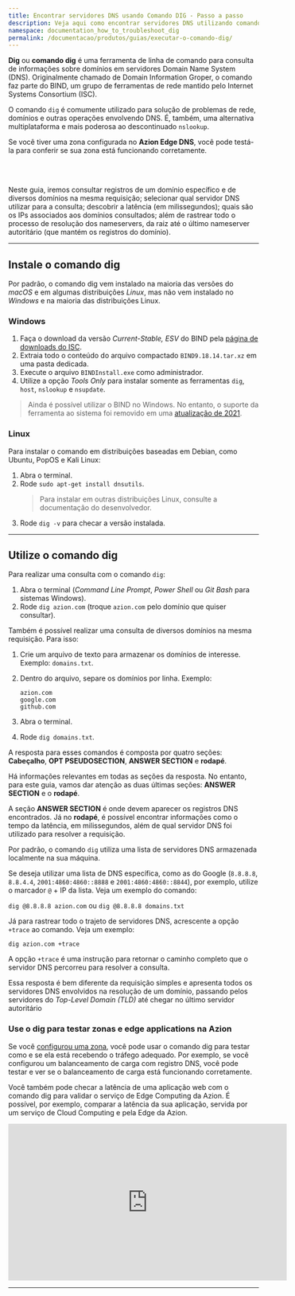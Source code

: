 ```yaml
---
title: Encontrar servidores DNS usando Comando DIG - Passo a passo    
description: Veja aqui como encontrar servidores DNS utilizando comando DIG em diferentes plataformas Windows, Linux ou MAC OS X. Conheça o suporte Azion!
namespace: documentation_how_to_troubleshoot_dig
permalink: /documentacao/produtos/guias/executar-o-comando-dig/
---
```



**Dig** ou **comando dig** é uma ferramenta de linha de comando para consulta de informações sobre domínios em servidores Domain Name System (DNS). Originalmente chamado de Domain Information Groper, o comando faz parte do BIND, um grupo de ferramentas de rede mantido pelo Internet Systems Consortium (ISC).

O comando `dig` é comumente utilizado para solução de problemas de rede, domínios e outras operações envolvendo DNS. É, também, uma alternativa multiplataforma e mais poderosa ao descontinuado `nslookup`.

Se você tiver uma zona configurada no **Azion Edge DNS**, você pode testá-la para conferir se sua zona está funcionando corretamente.

<LinkButton link="https://console.azion.com/signup" label="crie uma conta na Azion" severity="secondary" /> <br></br>

<LinkButton link="/pt-br/documentacao/produtos/guias/secure/edge-dns-definir-main-settings/" label="crie uma zona" severity="secondary" />

Neste guia, iremos consultar registros de um domínio específico e de diversos domínios na mesma requisição; selecionar qual servidor DNS utilizar para a consulta; descobrir a latência (em milissegundos); quais são os IPs associados aos domínios consultados; além de rastrear todo o processo de resolução dos nameservers, da raiz até o último nameserver autoritário (que mantém os registros do domínio).


---

## Instale o comando dig

Por padrão, o comando dig vem instalado na maioria das versões do *macOS* e em algumas distribuições *Linux*, mas não vem instalado no *Windows* e na maioria das distribuições Linux.

### Windows

1. Faça o download da versão *Current-Stable, ESV* do BIND pela [página de downloads do ISC](https://www.isc.org/download/).
2. Extraia todo o conteúdo do arquivo compactado `BIND9.18.14.tar.xz` em uma pasta dedicada.
3. Execute o arquivo `BINDInstall.exe` como administrador.
4. Utilize a opção *Tools Only* para instalar somente as ferramentas `dig`, `host`, `nslookup` e `nsupdate`.

> Ainda é possível utilizar o BIND no Windows. No entanto, o suporte da ferramenta ao sistema foi removido em uma [atualização de 2021](https://www.isc.org/blogs/bind-update-summer2021/).

### Linux

Para instalar o comando em distribuições baseadas em Debian, como Ubuntu, PopOS e Kali Linux:

1. Abra o terminal.
2. Rode `sudo apt-get install dnsutils`.
    > Para instalar em outras distribuições Linux, consulte a documentação do desenvolvedor.
3. Rode `dig -v` para checar a versão instalada.

---

## Utilize o comando dig

Para realizar uma consulta com o comando `dig`:

1. Abra o terminal (*Command Line Prompt*, *Power Shell* ou *Git Bash* para sistemas Windows).
2. Rode `dig azion.com` (troque `azion.com` pelo domínio que quiser consultar).

Também é possível realizar uma consulta de diversos domínios na mesma requisição. Para isso:

1. Crie um arquivo de texto para armazenar os domínios de interesse. Exemplo: `domains.txt`.
2. Dentro do arquivo, separe os domínios por linha. Exemplo:

    ```
    azion.com
    google.com
    github.com
    ```

3. Abra o terminal.
4. Rode `dig domains.txt`.

A resposta para esses comandos é composta por quatro seções: **Cabeçalho**, **OPT PSEUDOSECTION**, **ANSWER SECTION** e **rodapé**. 

Há informações relevantes em todas as seções da resposta. No entanto, para este guia, vamos dar atenção as duas últimas seções: **ANSWER SECTION** e o **rodapé**.

A seção **ANSWER SECTION** é onde devem aparecer os registros DNS encontrados. Já no **rodapé**, é possível encontrar informações como o tempo da latência, em milissegundos, além de qual servidor DNS foi utilizado para resolver a requisição.

Por padrão, o comando `dig` utiliza uma lista de servidores DNS armazenada localmente na sua máquina. 

Se deseja utilizar uma lista de DNS específica, como as do Google (`8.8.8.8`, `8.8.4.4`, `2001:4860:4860::8888` e `2001:4860:4860::8844`), por exemplo, utilize o marcador `@` + IP da lista. Veja um exemplo do comando:

`dig @8.8.8.8 azion.com` ou `dig @8.8.8.8 domains.txt`

Já para rastrear todo o trajeto de servidores DNS, acrescente a opção `+trace` ao comando. Veja um exemplo:

`dig azion.com +trace`

A opção `+trace` é uma instrução para retornar o caminho completo que o servidor DNS percorreu para resolver a consulta.

Essa resposta é bem diferente da requisição simples e apresenta todos os servidores DNS envolvidos na resolução de um domínio, passando pelos servidores do *Top-Level Domain (TLD)* até chegar no último servidor autoritário

### Use o dig para testar zonas e edge applications na Azion

Se você [configurou uma zona](/pt-br/documentacao/produtos/guias/secure/edge-dns-definir-main-settings/), você pode usar o comando dig para testar como e se ela está recebendo o tráfego adequado. Por exemplo, se você configurou um balanceamento de carga com registro DNS, você pode testar e ver se o balanceamento de carga está funcionando corretamente.

<LinkButton link="/pt-br/documentacao/produtos/guias/secure/balanceamento-de-carga-dns/" label="teste o registro balanceado" severity="secondary" />

Você também pode checar a latência de uma aplicação web com o comando dig para validar o serviço de Edge Computing da Azion. É possível, por exemplo, comparar a latência da sua aplicação, servida por um serviço de Cloud Computing e pela Edge da Azion.

<iframe width="560" height="315" loading="lazy" src="https://www.youtube.com/embed/LsXHGoP1sz0" title="Looking up DNS servers with Dig command YouTube video" frameborder="0" allow="accelerometer; autoplay; clipboard-write; encrypted-media; gyroscope; picture-in-picture; web-share" allowfullscreen></iframe> 




---

